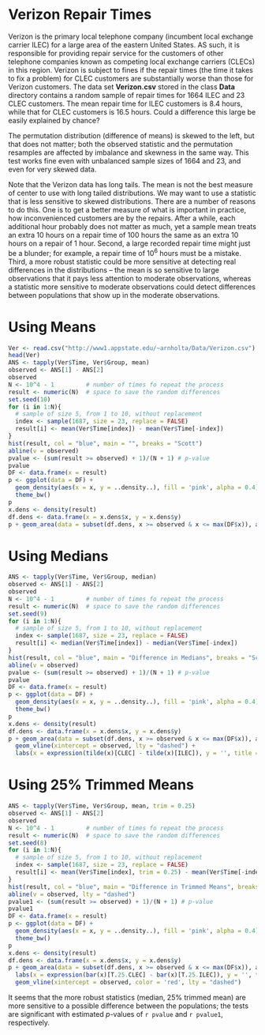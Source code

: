 

Verizon Repair Times
======================


Verizon is the primary local telephone company (incumbent local exchange carrier ILEC) for a large area of the eastern United States.  AS such, it is responsible for providing repair service for the customers of other telephone companies known as competing local exchange carriers (CLECs) in this region.  Verizon is subject to fines if the repair times (the time it takes to fix a problem) for CLEC customers are substantially worse than those for Verizon customers.  The data set **Verizon.csv** stored in the class **Data** directory contains a random sample of repair times for 1664 ILEC and 23 CLEC customers.  The mean repair time for ILEC customers is 8.4 hours, while that for CLEC customers is 16.5 hours.  Could a difference this large be easily explained by chance?

The permutation distribution (difference of means) is skewed to the left, but that does not matter; both the observed statistic and the permutation resamples are affected by imbalance and skewness in the same way.  This test works fine even with unbalanced sample sizes of 1664 and 23, and even for very skewed data.

Note that the Verizon data has long tails.  The mean is not the best measure of center to use with long tailed distributions.  We may want to use a statistic that is less sensitive to skewed distributions.  There are a number of reasons to do this.  One is to get a better measure of what is important in practice, how inconvenienced customers are by the repairs.  After a while, each additional hour probably does not matter as much, yet a sample mean treats an extra 10 hours on a repair time of 100 hours the same as an extra 10 hours on a repair of 1 hour.  Second, a large recorded repair time might just be a blunder; for example, a repair time of $10^6$ hours must be a mistake.  Third, a more robust statistic could be more sensitive at detecting real differences in the distributions -- the mean is so sensitive to large observations that it pays less attention to moderate observations, whereas a statistic more sensitive to moderate observations could detect differences between populations that show up in the moderate observations.

Using Means
=============

```r
Ver <- read.csv("http://www1.appstate.edu/~arnholta/Data/Verizon.csv")
head(Ver)
ANS <- tapply(Ver$Time, Ver$Group, mean)
observed <- ANS[1] - ANS[2]
observed
N <- 10^4 - 1         # number of times fo repeat the process
result <- numeric(N)  # space to save the random differences
set.seed(10)
for (i in 1:N){
  # sample of size 5, from 1 to 10, without replacement
  index <- sample(1687, size = 23, replace = FALSE)
  result[i] <- mean(Ver$Time[index]) - mean(Ver$Time[-index])
}
hist(result, col = "blue", main = "", breaks = "Scott")
abline(v = observed)
pvalue <- (sum(result >= observed) + 1)/(N + 1) # p-value
pvalue
DF <- data.frame(x = result)
p <- ggplot(data = DF) + 
  geom_density(aes(x = x, y = ..density..), fill = 'pink', alpha = 0.4) + 
  theme_bw()
p
x.dens <- density(result)
df.dens <- data.frame(x = x.dens$x, y = x.dens$y)
p + geom_area(data = subset(df.dens, x >= observed & x <= max(DF$x)), aes(x = x, y = y), fill = 'blue', alpha = 0.4) + labs(x = expression(bar(x)[CLEC] - bar(x)[ILEC]), y = '', title = "Permutation Distribution") 
```

Using Medians
=================


```r
ANS <- tapply(Ver$Time, Ver$Group, median)
observed <- ANS[1] - ANS[2]
observed
N <- 10^4 - 1         # number of times fo repeat the process
result <- numeric(N)  # space to save the random differences
set.seed(9)
for (i in 1:N){
  # sample of size 5, from 1 to 10, without replacement
  index <- sample(1687, size = 23, replace = FALSE)
  result[i] <- median(Ver$Time[index]) - median(Ver$Time[-index])
}
hist(result, col = "blue", main = "Difference in Medians", breaks = "Scott")
abline(v = observed)
pvalue <- (sum(result >= observed) + 1)/(N + 1) # p-value
pvalue
DF <- data.frame(x = result)
p <- ggplot(data = DF) + 
  geom_density(aes(x = x, y = ..density..), fill = 'pink', alpha = 0.4) + 
  theme_bw()
p
x.dens <- density(result)
df.dens <- data.frame(x = x.dens$x, y = x.dens$y)
p + geom_area(data = subset(df.dens, x >= observed & x <= max(DF$x)), aes(x = x, y = y), fill = 'blue', alpha = 0.4) + labs(x = '', y = '') + 
  geom_vline(xintercept = observed, lty = "dashed") +
  labs(x = expression(tilde(x)[CLEC] - tilde(x)[ILEC]), y = '', title = "Permutation Distribution") 
```

Using 25% Trimmed Means
=================


```r
ANS <- tapply(Ver$Time, Ver$Group, mean, trim = 0.25)
observed <- ANS[1] - ANS[2]
observed
N <- 10^4 - 1         # number of times fo repeat the process
result <- numeric(N)  # space to save the random differences
set.seed(8)
for (i in 1:N){
  # sample of size 5, from 1 to 10, without replacement
  index <- sample(1687, size = 23, replace = FALSE)
  result[i] <- mean(Ver$Time[index], trim = 0.25) - mean(Ver$Time[-index], trim = 0.25)
}
hist(result, col = "blue", main = "Difference in Trimmed Means", breaks = "Scott")
abline(v = observed, lty = "dashed")
pvalue1 <- (sum(result >= observed) + 1)/(N + 1) # p-value
pvalue1
DF <- data.frame(x = result)
p <- ggplot(data = DF) + 
  geom_density(aes(x = x, y = ..density..), fill = 'pink', alpha = 0.4) + 
  theme_bw()
p
x.dens <- density(result)
df.dens <- data.frame(x = x.dens$x, y = x.dens$y)
p + geom_area(data = subset(df.dens, x >= observed & x <= max(DF$x)), aes(x = x, y = y), fill = 'blue', alpha = 0.4) + 
  labs(x = expression(bar(x)[T.25.CLEC] - bar(x)[T.25.ILEC]), y = '', title = "Permutation Distribution") + 
  geom_vline(xintercept = observed, color = 'red', lty = "dashed")
```

It seems that the more robust statistics (median, 25% trimmed mean) are more sensitive to a possible difference between the populations; the tests are significant with estimated _p_-values of `r pvalue` and `r pvalue1`, respectively.